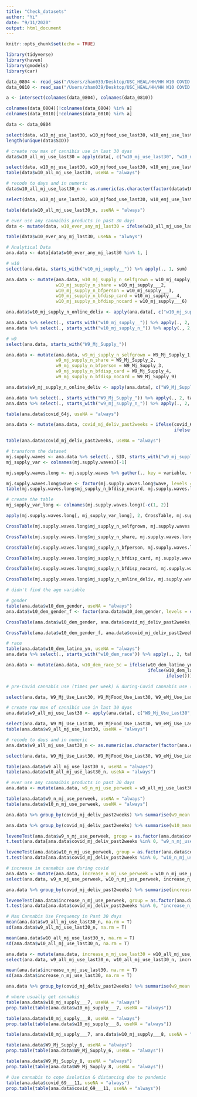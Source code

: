 ```yaml
---
title: "Check_datasets"
author: "Yi"
date: "9/11/2020"
output: html_document
---
```


```r
knitr::opts_chunk$set(echo = TRUE)
```

```r
library(tidyverse)
library(haven)
library(gmodels)
library(car)
```

```r
data_0804 <- read_sas("/Users/zhan039/Desktop/USC_HEAL/HH/HH W10 COVID DATA/hh_w1_to_w10_0804.sas7bdat")
data_0810 <- read_sas("/Users/zhan039/Desktop/USC_HEAL/HH/HH W10 COVID DATA/w10_covid_081020.sas7bdat")

```

```r
a <- intersect(colnames(data_0804), colnames(data_0810))

colnames(data_0804)[!colnames(data_0804) %in% a]
colnames(data_0810)[!colnames(data_0810) %in% a]

data <- data_0804
```

```r
select(data, w10_mj_use_last30, w10_mjfood_use_last30, w10_emj_use_last30, w10_smj_use_last30, w10_dabbing_use_last30, w10_mjconc_use_last30) %>% apply(., 2, table, useNA = "always")
length(unique(data$SID))

# create row max of cannibis use in last 30 dyas
data$w10_all_mj_use_last30 = apply(data[, c("w10_mj_use_last30", "w10_mjfood_use_last30", "w10_emj_use_last30", "w10_smj_use_last30", "w10_dabbing_use_last30", "w10_mjconc_use_last30")], 1, max, na.rm = T)

select(data, w10_mj_use_last30, w10_mjfood_use_last30, w10_emj_use_last30, w10_smj_use_last30, w10_dabbing_use_last30, w10_mjconc_use_last30, w10_all_mj_use_last30) 
table(data$w10_all_mj_use_last30, useNA = "always")

# recode to days and in numeric
data$w10_all_mj_use_last30_n <- as.numeric(as.character(factor(data$w10_all_mj_use_last30, levels = c(-99, 1:7), labels = c(NA, 0, 2, 4, 8, 15, 25, 30))))

select(data, w10_mj_use_last30, w10_mjfood_use_last30, w10_emj_use_last30, w10_smj_use_last30, w10_dabbing_use_last30, w10_mjconc_use_last30, w10_all_mj_use_last30, w10_all_mj_use_last30_n) 

table(data$w10_all_mj_use_last30_n, useNA = "always")

# ever use any cannaibis products in past 30 days
data <- mutate(data, w10_ever_any_mj_last30 = ifelse(w10_all_mj_use_last30_n %in% 0, 0, ifelse(w10_all_mj_use_last30_n > 0, 1, NA)))

table(data$w10_ever_any_mj_last30, useNA = "always")

# Analytical Data
ana.data <- data[data$w10_ever_any_mj_last30 %in% 1, ]
```

```r
# w10
select(ana.data, starts_with("w10_mj_supply__")) %>% apply(., 1, sum)

ana.data <- mutate(ana.data, w10_mj_supply_n_selfgrown = w10_mj_supply___1, 
                   w10_mj_supply_n_share = w10_mj_supply___2, 
                   w10_mj_supply_n_bfperson = w10_mj_supply___3, 
                   w10_mj_supply_n_bfdisp_card = w10_mj_supply___4, 
                   w10_mj_supply_n_bfdisp_nocard = w10_mj_supply___6)

ana.data$w10_mj_supply_n_online_deliv <- apply(ana.data[, c("w10_mj_supply___7", "w10_mj_supply___8")], 1, max, na.rm = T)

ana.data %>% select(., starts_with("w10_mj_supply__")) %>% apply(., 2, table, useNA = "always")
ana.data %>% select(., starts_with("w10_mj_supply_n_")) %>% apply(., 2, table, useNA = "always")

# w9
select(ana.data, starts_with("W9_Mj_Supply_"))

ana.data <- mutate(ana.data, w9_mj_supply_n_selfgrown = W9_Mj_Supply_1, 
                   w9_mj_supply_n_share = W9_Mj_Supply_2, 
                   w9_mj_supply_n_bfperson = W9_Mj_Supply_3, 
                   w9_mj_supply_n_bfdisp_card = W9_Mj_Supply_4, 
                   w9_mj_supply_n_bfdisp_nocard = W9_Mj_Supply_9)

ana.data$w9_mj_supply_n_online_deliv <- apply(ana.data[, c("W9_Mj_Supply_6", "W9_Mj_Supply_8")], 1, max, na.rm = T)

ana.data %>% select(., starts_with("W9_Mj_Supply_")) %>% apply(., 2, table, useNA = "always")
ana.data %>% select(., starts_with("w9_mj_supply_n_")) %>% apply(., 2, table, useNA = "always")
```

```r
table(ana.data$covid_64j, useNA = "always")

ana.data <- mutate(ana.data, covid_mj_deliv_past2weeks = ifelse(covid_64j %in% 1, 0, 
                                                                ifelse(covid_64j > 1, 1, NA)))

table(ana.data$covid_mj_deliv_past2weeks, useNA = "always")
```


```r
# transform the dataset
mj.supply.waves <- ana.data %>% select(., SID, starts_with("w9_mj_supply_n"), starts_with("w10_mj_supply_n"))
mj_supply_var <- colnames(mj.supply.waves)[-1]

mj.supply.waves.long <- mj.supply.waves %>% gather(., key = variable, value = value, all_of(mj_supply_var)) %>% separate(variable, c("wave", "mj_supply"), sep = "_", extra = "merge") %>% spread(mj_supply, value)

mj.supply.waves.long$wave <- factor(mj.supply.waves.long$wave, levels = c("w9", "w10"), labels = c(9, 10))
table(mj.supply.waves.long$mj_supply_n_bfdisp_nocard, mj.supply.waves.long$wave, useNA = "always")

# create the table
mj_supply_var_long <- colnames(mj.supply.waves.long)[-c(1, 2)]

apply(mj.supply.waves.long[, mj_supply_var_long], 2, CrossTable, mj.supply.waves.long$wave, prop.r = F, prop.c = T, prop.t = F, prop.chisq = F, chisq = T, fisher = T, format = "SPSS")

CrossTable(mj.supply.waves.long$mj_supply_n_selfgrown, mj.supply.waves.long$wave, prop.r = F, prop.c = T, prop.t = F, prop.chisq = F, chisq = T, fisher = T, format = "SPSS")

CrossTable(mj.supply.waves.long$mj_supply_n_share, mj.supply.waves.long$wave, prop.r = F, prop.c = T, prop.t = F, prop.chisq = F, chisq = T, fisher = T, format = "SPSS")

CrossTable(mj.supply.waves.long$mj_supply_n_bfperson, mj.supply.waves.long$wave, prop.r = F, prop.c = T, prop.t = F, prop.chisq = F, chisq = T, fisher = T, format = "SPSS")

CrossTable(mj.supply.waves.long$mj_supply_n_bfdisp_card, mj.supply.waves.long$wave, prop.r = F, prop.c = T, prop.t = F, prop.chisq = F, chisq = T, fisher = T, format = "SPSS")

CrossTable(mj.supply.waves.long$mj_supply_n_bfdisp_nocard, mj.supply.waves.long$wave, prop.r = F, prop.c = T, prop.t = F, prop.chisq = F, chisq = T, fisher = T, format = "SPSS")

CrossTable(mj.supply.waves.long$mj_supply_n_online_deliv, mj.supply.waves.long$wave, prop.r = F, prop.c = T, prop.t = F, prop.chisq = F, chisq = T, fisher = T, format = "SPSS")

```

```r
# didn't find the age variable

# gender
table(ana.data$w10_dem_gender, useNA = "always")
ana.data$w10_dem_gender_f <- factor(ana.data$w10_dem_gender, levels = c(-99, 1, 2), labels = c(NA, "male", "female"))

CrossTable(ana.data$w10_dem_gender, ana.data$covid_mj_deliv_past2weeks, prop.r = F, prop.c = T, prop.t = F, prop.chisq = F, chisq = T, fisher = T, format = "SPSS")

CrossTable(ana.data$w10_dem_gender_f, ana.data$covid_mj_deliv_past2weeks, prop.r = F, prop.c = T, prop.t = F, prop.chisq = F, chisq = T, fisher = T, format = "SPSS")

# race
table(ana.data$w10_dem_latino_yn, useNA = "always")
ana.data %>% select(., starts_with("w10_dem_race")) %>% apply(., 2, table, useNA = "always")

ana.data <- mutate(ana.data, w10_dem_race_5c = ifelse(w10_dem_latino_yn %in% 1, 1, 
                                                      ifelse(w10_dem_latino_yn %in% 2 & w10_dem_race___5 %in% 1, 2, 
                                                             ifelse())))

# pre-Covid cannabis use (times per week) & during-Covid cannabis use (times per week)

select(ana.data, W9_Mj_Use_Last30, W9_MjFood_Use_Last30, W9_eMj_Use_Last30, W9_sMj_Use_Last30, W9_Dabbing_Use_Last30) %>% apply(., 2, table, useNA = "always")

# create row max of cannibis use in last 30 dyas
ana.data$w9_all_mj_use_last30 <- apply(ana.data[, c("W9_Mj_Use_Last30", "W9_MjFood_Use_Last30", "W9_eMj_Use_Last30", "W9_sMj_Use_Last30", "W9_Dabbing_Use_Last30")], 1, max, na.rm = T)

select(ana.data, W9_Mj_Use_Last30, W9_MjFood_Use_Last30, W9_eMj_Use_Last30, W9_sMj_Use_Last30, W9_Dabbing_Use_Last30, w9_all_mj_use_last30) 
table(ana.data$w9_all_mj_use_last30, useNA = "always")

# recode to days and in numeric
ana.data$w9_all_mj_use_last30_n <- as.numeric(as.character(factor(ana.data$w9_all_mj_use_last30, levels = c(-99, 1:7), labels = c(NA, 0, 2, 4, 8, 15, 25, 30))))

select(ana.data, W9_Mj_Use_Last30, W9_MjFood_Use_Last30, W9_eMj_Use_Last30, W9_sMj_Use_Last30, W9_Dabbing_Use_Last30, w9_all_mj_use_last30, w9_all_mj_use_last30_n) 

table(ana.data$w9_all_mj_use_last30_n, useNA = "always")
table(ana.data$w10_all_mj_use_last30_n, useNA = "always")

# ever use any cannaibis products in past 30 days
ana.data <- mutate(ana.data, w9_n_mj_use_perweek = w9_all_mj_use_last30_n/4, w10_n_mj_use_perweek = w10_all_mj_use_last30_n/4)

table(ana.data$w9_n_mj_use_perweek, useNA = "always")
table(ana.data$w10_n_mj_use_perweek, useNA = "always")

ana.data %>% group_by(covid_mj_deliv_past2weeks) %>% summarise(w9_mean = mean(w9_n_mj_use_perweek, na.rm = T), w9_sd = sd(w9_n_mj_use_perweek, na.rm = T))

ana.data %>% group_by(covid_mj_deliv_past2weeks) %>% summarise(w10_mean = mean(w10_n_mj_use_perweek, na.rm = T), w10_sd = sd(w10_n_mj_use_perweek, na.rm = T))

leveneTest(ana.data$w9_n_mj_use_perweek, group = as.factor(ana.data$covid_mj_deliv_past2weeks), center = mean)
t.test(ana.data[ana.data$covid_mj_deliv_past2weeks %in% 0, "w9_n_mj_use_perweek"], ana.data[ana.data$covid_mj_deliv_past2weeks %in% 1, "w9_n_mj_use_perweek"], var.equal = F)

leveneTest(ana.data$w10_n_mj_use_perweek, group = as.factor(ana.data$covid_mj_deliv_past2weeks), center = mean)
t.test(ana.data[ana.data$covid_mj_deliv_past2weeks %in% 0, "w10_n_mj_use_perweek"], ana.data[ana.data$covid_mj_deliv_past2weeks %in% 1, "w10_n_mj_use_perweek"], var.equal = T)

# increase in cannabis use during covid
ana.data <- mutate(ana.data, increase_n_mj_use_perweek = w10_n_mj_use_perweek - w9_n_mj_use_perweek)
select(ana.data, w9_n_mj_use_perweek, w10_n_mj_use_perweek, increase_n_mj_use_perweek)

ana.data %>% group_by(covid_mj_deliv_past2weeks) %>% summarise(increase_mean = mean(increase_n_mj_use_perweek, na.rm = T), increase_sd = sd(increase_n_mj_use_perweek, na.rm = T))

leveneTest(ana.data$increase_n_mj_use_perweek, group = as.factor(ana.data$covid_mj_deliv_past2weeks), center = mean)
t.test(ana.data[ana.data$covid_mj_deliv_past2weeks %in% 0, "increase_n_mj_use_perweek"], ana.data[ana.data$covid_mj_deliv_past2weeks %in% 1, "increase_n_mj_use_perweek"], var.equal = F)

```

```r
# Max Cannabis Use Frequency in Past 30 days
mean(ana.data$w9_all_mj_use_last30_n, na.rm = T)
sd(ana.data$w9_all_mj_use_last30_n, na.rm = T)

mean(ana.data$w10_all_mj_use_last30_n, na.rm = T)
sd(ana.data$w10_all_mj_use_last30_n, na.rm = T)

ana.data <- mutate(ana.data, increase_n_mj_use_last30 = w10_all_mj_use_last30_n - w9_all_mj_use_last30_n)
select(ana.data, w9_all_mj_use_last30_n, w10_all_mj_use_last30_n, increase_n_mj_use_last30)

mean(ana.data$increase_n_mj_use_last30, na.rm = T)
sd(ana.data$increase_n_mj_use_last30, na.rm = T)

ana.data %>% group_by(covid_mj_deliv_past2weeks) %>% summarise(w9_mean = mean(w9_all_mj_use_last30_n, na.rm = T), w9_sd = sd(w9_all_mj_use_last30_n, na.rm = T), w10_mean = mean(w10_all_mj_use_last30_n, na.rm = T), w10_sd = sd(w10_all_mj_use_last30_n, na.rm = T), inc_mean = mean(increase_n_mj_use_last30, na.rm = T), inc_sd = sd(increase_n_mj_use_last30, na.rm = T))

# where usually get cannabis
table(ana.data$w10_mj_supply___7, useNA = "always")
prop.table(table(ana.data$w10_mj_supply___7, useNA = "always"))

table(ana.data$w10_mj_supply___8, useNA = "always")
prop.table(table(ana.data$w10_mj_supply___8, useNA = "always"))

table(ana.data$w10_mj_supply___7, ana.data$w10_mj_supply___8, useNA = "always")

table(ana.data$W9_Mj_Supply_6, useNA = "always")
prop.table(table(ana.data$W9_Mj_Supply_6, useNA = "always"))

table(ana.data$W9_Mj_Supply_8, useNA = "always")
prop.table(table(ana.data$W9_Mj_Supply_8, useNA = "always"))

# Use cannabis to cope isolation & distancing due to pandemic
table(ana.data$covid_69___11, useNA = "always")
prop.table(table(ana.data$covid_69___11, useNA = "always"))
```

